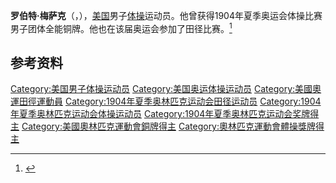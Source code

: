 {{NoteTA|G1=Sports}}
'''罗伯特·梅萨克'''（{{lang-en|Robert Maysack}}，{{bd|1872年|11月25日|1960年|12月24日}}），[[美国|美国]]男子[[体操|体操]]运动员。他曾获得1904年夏季奥运会体操比赛男子团体全能铜牌。他也在该届奥运会参加了田径比赛。<ref name="SportsRef">{{cite Sports-Reference |url=https://www.sports-reference.com/olympics/athletes/ma/robert-maysack-1.html |archive-url=https://web.archive.org/web/20200418100446/https://www.sports-reference.com/olympics/athletes/ma/robert-maysack-1.html |archive-date=2020-04-18|name=Robert Maysack |accessdate=2019-07-10}}</ref>

== 参考资料 ==
{{reflist}}

{{Authority control}}
{{DEFAULTSORT:Maysack, Robert}}
[[Category:美国男子体操运动员|Category:美国男子体操运动员]]
[[Category:美国奥运体操运动员|Category:美国奥运体操运动员]]
[[Category:美國奧運田徑運動員|Category:美國奧運田徑運動員]]
[[Category:1904年夏季奥林匹克运动会田径运动员|Category:1904年夏季奥林匹克运动会田径运动员]]
[[Category:1904年夏季奥林匹克运动会体操运动员|Category:1904年夏季奥林匹克运动会体操运动员]]
[[Category:1904年夏季奥林匹克运动会奖牌得主|Category:1904年夏季奥林匹克运动会奖牌得主]]
[[Category:美國奧林匹克運動會銅牌得主|Category:美國奧林匹克運動會銅牌得主]]
[[Category:奧林匹克運動會體操獎牌得主|Category:奧林匹克運動會體操獎牌得主]]